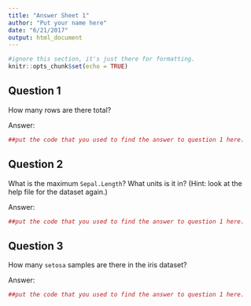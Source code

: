 ```yaml
---
title: "Answer Sheet 1"
author: "Put your name here"
date: "6/21/2017"
output: html_document
---
```


```r
#ignore this section, it's just there for formatting.
knitr::opts_chunk$set(echo = TRUE)

```

## Question 1

How many rows are there total?

Answer: 

```r
##put the code that you used to find the answer to question 1 here.

```

## Question 2

What is the maximum `Sepal.Length`? What units is it in? (Hint: look at the help file for the dataset again.)

Answer: 

```r
##put the code that you used to find the answer to question 1 here.

```

## Question 3

How many `setosa` samples are there in the iris dataset? 

Answer: 

```r
##put the code that you used to find the answer to question 1 here.

```
